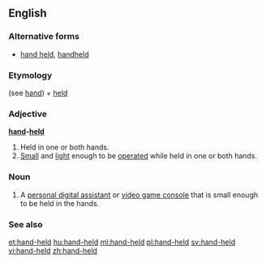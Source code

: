 ==English==

===Alternative forms===
* [[hand held]], [[handheld]]

===Etymology===
(see [[hand]]) + [[held]]

===Adjective===
'''[[hand]]-[[held]]'''

# Held in one or both hands.
# [[small|Small]] and [[light]] enough to be [[operate]]d while held in one or both hands.

===Noun===
{{en-noun}}

# {{context|computing|lang=en}} A [[personal digital assistant]] or [[video game console]] that is small enough to be held in the hands.

===See also===
{{wikipedia}}
[[et:hand-held]]
[[hu:hand-held]]
[[ml:hand-held]]
[[pl:hand-held]]
[[sv:hand-held]]
[[vi:hand-held]]
[[zh:hand-held]]